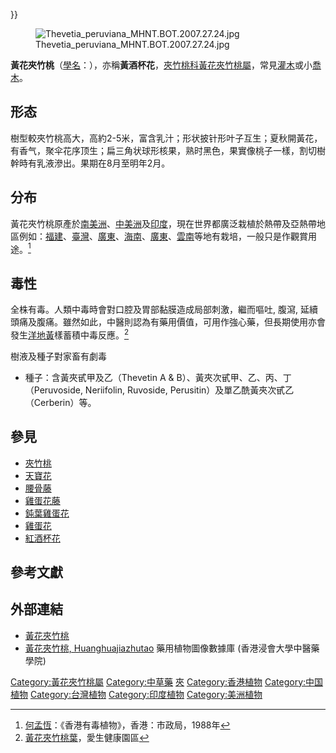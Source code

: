 {{medical}}
{{speciesbox
| image = Thevetia peruviana.JPG
| image_width = 240px
| name = 黃花夾竹桃
| genus = Thevetia 
| species  =peruviana
| authority = [[Christian_Hendrik_Persoon|(Pers.)]] [[Karl_Moritz_Schumann|K.Schum.]]
| synonyms           = * ''Cascabela peruviana'' <small>(Pers.) Raf.</small>
* ''Cerbera linearifolia'' <small>Stokes</small>
* ''Cerbera peruviana'' <small>Pers.</small>
* ''Cerbera thevetia'' <small>L.</small>
* ''Thevetia linearis'' <small>Raf.</small>
* ''Thevetia linearis'' <small>A. DC.</small>
* ''Thevetia neriifolia'' <small>Juss. ex A.DC.</small>
* ''Thevetia peruviana'' <small>(Pers.) K.Schum.</small>
* ''Thevetia thevetia'' <small>(L.) H.Karst.</small> nom. inval.
| synonyms_ref       = <ref>{{cite web
|url=http://www.theplantlist.org/tpl1.1/record/kew-34836
|title=The Plant List: A Working List of All Plant Species
|accessdate=May 17, 2014}}</ref>
}}

}}

[[File:Thevetia_peruviana_MHNT.BOT.2007.27.24.jpg|thumb]]

'''黃花夾竹桃'''（[[學名|學名]]：''{{lang|la|Thevetia peruviana}}''），亦稱'''黃酒杯花'''，[[夾竹桃科|夾竹桃科]][[黃花夾竹桃屬|黃花夾竹桃屬]]，常見[[灌木|灌木]]或小[[喬木|喬木]]。

==形态==
樹型較夾竹桃高大，高約2-5米，富含乳汁；形状披针形叶子互生；夏秋開黃花，有香气，聚伞花序顶生；扁三角状球形核果，熟时黑色，果實像桃子一樣，割切樹幹時有乳液滲出。果期在8月至明年2月。

==分布==
黃花夾竹桃原產於[[南美洲|南美洲]]、[[中美洲|中美洲]]及[[印度|印度]]，現在世界都廣泛栽植於熱帶及亞熱帶地區例如：[[福建|福建]]、[[臺灣|臺灣]]、[[廣東|廣東]]、[[海南|海南]]、[[廣東|廣東]]、[[雲南|雲南]]等地有栽培，一般只是作觀賞用途。<ref>[[何孟恆|何孟恆]]：《香港有毒植物》，香港：市政局，1988年</ref>

==毒性==
全株有毒。人類中毒時會對口腔及胃部黏膜造成局部刺激，繼而嘔吐, 腹瀉, 延續頭痛及腹痛。雖然如此，中醫則認為有藥用價值，可用作強心藥，但長期使用亦會發生[[洋地黃|洋地黃]]樣蓄積中毒反應。<ref>[http://www.3h-life.com.tw/love/herb/Form.php?This=439&herb_catalog=9&herb_catalog_name=%EF%BF%BD%EF%90%A7%EF%BF%BD 黃花夾竹桃葉]{{dead link|date=2018年5月 |bot=InternetArchiveBot |fix-attempted=yes }}，愛生健康園區</ref>

樹液及種子對家畜有劇毒
* 種子：含黃夾甙甲及乙（Thevetin A & B）、黃夾次甙甲、乙、丙、丁（Peruvoside, Neriifolin, Ruvoside, Perusitin）及單乙酰黃夾次甙乙（Cerberin）等。

==參見==
{{commons|Thevetia peruviana|黃花夾竹桃}}
* [[夾竹桃|夾竹桃]]
* [[天寶花|天寶花]]
* [[腰骨藤|腰骨藤]]
* [[雞蛋花藤|雞蛋花藤]]
* [[鈍葉雞蛋花|鈍葉雞蛋花]]
* [[雞蛋花|雞蛋花]]
* [[紅酒杯花|紅酒杯花]]

==參考文獻==
{{Reflist}}

==外部連結==
* [https://web.archive.org/web/20060630031245/http://lib.dyu.edu.tw/eref/green/a182.htm 黃花夾竹桃]
* [http://libproject.hkbu.edu.hk/was40/detail?lang=ch&channelid=1288&searchword=herb_id=D00745 黃花夾竹桃, Huanghuajiazhutao] 藥用植物圖像數據庫 (香港浸會大學中醫藥學院) {{zh-hant}}{{en}}
{{Taxonbar|from=Q312147}}

[[Category:黃花夾竹桃屬|Category:黃花夾竹桃屬]]
[[Category:中草藥|Category:中草藥]]
[[Category:有毒植物|夾]]
[[Category:香港植物|Category:香港植物]]
[[Category:中国植物|Category:中国植物]]
[[Category:台灣植物|Category:台灣植物]]
[[Category:印度植物|Category:印度植物]]
[[Category:美洲植物|Category:美洲植物]]